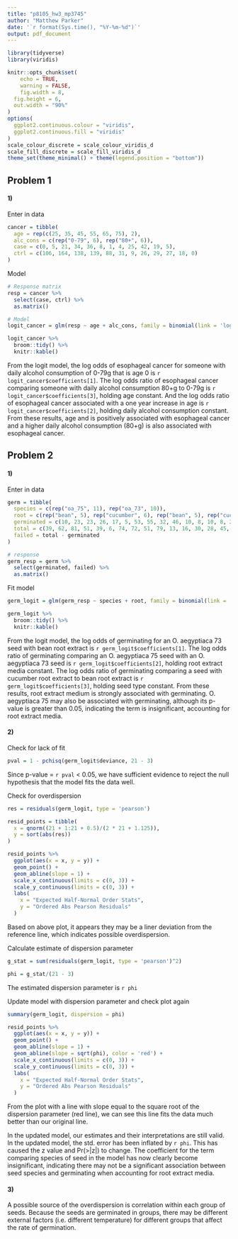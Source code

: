 ```yaml
---
title: "p8105_hw3_mp3745"
author: "Matthew Parker"
date: '`r format(Sys.time(), "%Y-%m-%d")`'
output: pdf_document
---
```


```r
library(tidyverse)
library(viridis)

knitr::opts_chunk$set(
	echo = TRUE,
	warning = FALSE,
	fig.width = 8, 
  fig.height = 6,
  out.width = "90%"
)
options(
  ggplot2.continuous.colour = "viridis",
  ggplot2.continuous.fill = "viridis"
)
scale_colour_discrete = scale_colour_viridis_d
scale_fill_discrete = scale_fill_viridis_d
theme_set(theme_minimal() + theme(legend.position = "bottom"))
```


## Problem 1

#### 1)

Enter in data
```r
cancer = tibble(
  age = rep(c(25, 35, 45, 55, 65, 75), 2),
  alc_cons = c(rep("0-79", 6), rep("80+", 6)),
  case = c(0, 5, 21, 34, 36, 8, 1, 4, 25, 42, 19, 5),
  ctrl = c(106, 164, 138, 139, 88, 31, 9, 26, 29, 27, 18, 0)
)
```

Model
```r
# Response matrix
resp = cancer %>% 
  select(case, ctrl) %>% 
  as.matrix()

# Model
logit_cancer = glm(resp ~ age + alc_cons, family = binomial(link = 'logit'), data = cancer)

logit_cancer %>% 
  broom::tidy() %>% 
  knitr::kable()
```

From the logit model, the log odds of esophageal cancer for someone with daily alcohol consumption of 0-79g that is age 0 is `r logit_cancer$coefficients[1]`. The log odds ratio of esophageal cancer comparing someone with daily alcohol consumption 80+g to 0-79g is `r logit_cancer$coefficients[3]`, holding age constant. And the log odds ratio of esophageal cancer associated with a one year increase in age is `r logit_cancer$coefficients[2]`, holding daily alcohol consumption constant. From these results, age and is positively associated with esophageal cancer and a higher daily alcohol consumption (80+g) is also associated with esophageal cancer.



## Problem 2

#### 1)

Enter in data
```r
germ = tibble(
  species = c(rep("oa_75", 11), rep("oa_73", 10)),
  root = c(rep("bean", 5), rep("cucumber", 6), rep("bean", 5), rep("cucumber", 5)),
  germinated = c(10, 23, 23, 26, 17, 5, 53, 55, 32, 46, 10, 8, 10, 8, 23, 0, 3, 22, 15, 32, 3),
  total = c(39, 62, 81, 51, 39, 6, 74, 72, 51, 79, 13, 16, 30, 28, 45, 4, 12, 41, 30, 51, 7),
  failed = total - germinated
)

# response
germ_resp = germ %>% 
  select(germinated, failed) %>% 
  as.matrix()
```

Fit model
```r
germ_logit = glm(germ_resp ~ species + root, family = binomial(link = 'logit'), data = germ)

germ_logit %>% 
  broom::tidy() %>% 
  knitr::kable()
```

From the logit model, the log odds of germinating for an O. aegyptiaca 73 seed with bean root extract is `r germ_logit$coefficients[1]`. The log odds ratio of germinating comparing an O. aegyptiaca 75 seed with an O. aegyptiaca 73 seed is `r germ_logit$coefficients[2]`, holding root extract media constant. The log odds ratio of germinating comparing a seed with cucumber root extract to bean root extract is `r germ_logit$coefficients[3]`, holding seed type constant. From these results, root extract medium is strongly associated with germinating. O. aegyptiaca 75 may also be associated with germinating, although its p-value is greater than 0.05, indicating the term is insignificant, accounting for root extract media.


#### 2)

Check for lack of fit
```r
pval = 1 - pchisq(germ_logit$deviance, 21 - 3)
```

Since p-value = `r pval` < 0.05, we have sufficient evidence to reject the null hypothesis that the model fits the data well.


Check for overdispersion
```r
res = residuals(germ_logit, type = 'pearson')

resid_points = tibble(
  x = qnorm((21 + 1:21 + 0.5)/(2 * 21 + 1.125)),
  y = sort(abs(res))
)

resid_points %>% 
  ggplot(aes(x = x, y = y)) +
  geom_point() + 
  geom_abline(slope = 1) + 
  scale_x_continuous(limits = c(0, 3)) +
  scale_y_continuous(limits = c(0, 3)) +
  labs(
    x = "Expected Half-Normal Order Stats",
    y = "Ordered Abs Pearson Residuals"
  )
```


Based on above plot, it appears they may be a liner deviation from the reference line, which indicates possible overdispersion.

Calculate estimate of dispersion parameter
```r
g_stat = sum(residuals(germ_logit, type = 'pearson')^2)

phi = g_stat/(21 - 3)
```

The estimated dispersion parameter is `r phi`

Update model with dispersion parameter and check plot again
```r
summary(germ_logit, dispersion = phi)

resid_points %>% 
  ggplot(aes(x = x, y = y)) +
  geom_point() + 
  geom_abline(slope = 1) + 
  geom_abline(slope = sqrt(phi), color = 'red') + 
  scale_x_continuous(limits = c(0, 3)) +
  scale_y_continuous(limits = c(0, 3)) +
  labs(
    x = "Expected Half-Normal Order Stats",
    y = "Ordered Abs Pearson Residuals"
  )
```

From the plot with a line with slope equal to the square root of the dispersion parameter (red line), we can see this line fits the data much better than our original line.

In the updated model, our estimates and their interpretations are still valid. In the updated model, the std. error has been inflated by `r phi`. This has caused the z value and Pr(>|z|) to change. The coefficient for the term comparing species of seed in the model has now clearly become insignificant, indicating there may not be a significant association between seed species and germinating when accounting for root extract media.


#### 3)

A possible source of the overdispersion is correlation within each group of seeds. Because the seeds are germinated in groups, there may be different external factors (i.e. different temperature) for different groups that affect the rate of germination.